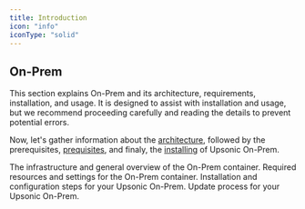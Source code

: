 ```yaml
---
title: Introduction
icon: "info"
iconType: "solid"
---
```




## On-Prem

This section explains On-Prem and its architecture, requirements, installation, and usage. It is designed to assist with installation and usage, but we recommend proceeding carefully and reading the details to prevent potential errors.

Now, let's gather information about the [architecture](/on-prem/getting_started/architecture), followed by the prerequisites, [prequisites](/on-prem/getting_started/requirements_and_prerequisites), and finaly, the [installing](/on-prem/getting_started/install_on_prem) of Upsonic On-Prem.


<CardGroup cols={2}>
<Card title="Architecture" icon="lightbulb" iconType="duotone" color="#ca8b04" href="/on-prem/getting_started/architecture">
  The infrastructure and general overview of the On-Prem container.
</Card>
<Card title="Prerequisites" icon="book" iconType="duotone" color="#74C0FC" href="/on-prem/getting_started/requirements_and_prerequisites">
  Required resources and settings for the On-Prem container.
</Card>
<Card title="Install On-Prem" icon="download" iconType="duotone" color="#01EE8A" href="/on-prem/getting_started/install_on_prem">
  Installation and configuration steps for your Upsonic On-Prem.
</Card>
<Card title="Update On-Prem" icon="arrows-rotate" iconType="duotone" href="/on-prem/getting_started/update_on_prem">
  Update process for your Upsonic On-Prem.
</Card>
</CardGroup>

